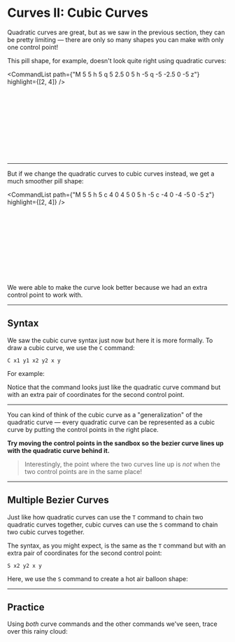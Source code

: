 # Curves II: Cubic Curves

Quadratic curves are great, but as we saw in the previous section, they can be pretty limiting — there are only so many shapes you can make with only one control point!

This pill shape, for example, doesn't look quite right using quadratic curves:

<CommandList
  path={"M 5 5 h 5 q 5 2.5 0 5 h -5 q -5 -2.5 0 -5 z"}
  highlight={[2, 4]}
/>

<Svg size={15}>
  <Pill quadratic />
</Svg>

---

But if we change the quadratic curves to cubic curves instead, we get a much smoother pill shape:

<CommandList
  path={"M 5 5 h 5 c 4 0 4 5 0 5 h -5 c -4 0 -4 -5 0 -5 z"}
  highlight={[2, 4]}
/>

<Svg size={15}>
  <Pill />
</Svg>

We were able to make the curve look better because we had an extra control point to work with.

---

## Syntax

We saw the cubic curve syntax just now but here it is more formally. To draw a cubic curve, we use the `C` command:

```
C x1 y1 x2 y2 x y
```

For example:

<CommandListFromSource source="syntax" />

Notice that the command looks just like the quadratic curve command but with an extra pair of coordinates for the second control point.

---

You can kind of think of the cubic curve as a "generalization" of the quadratic curve — every quadratic curve can be represented as a cubic curve by putting the control points in the right place.

**Try moving the control points in the sandbox so the bezier curve lines up with the quadratic curve behind it.**

> Interestingly, the point where the two curves line up is _not_ when the two control points are in the same place!

---

## Multiple Bezier Curves

Just like how quadratic curves can use the `T` command to chain two quadratic curves together, cubic curves can use the `S` command to chain two cubic curves together.

The syntax, as you might expect, is the same as the `T` command but with an extra pair of coordinates for the second control point:

```
S x2 y2 x y
```

Here, we use the `S` command to create a hot air balloon shape:

<CommandListFromSource source="chain" />

---

## Practice

Using _both_ curve commands and the other commands we've seen, trace over this rainy cloud:

<PracticeQuestionEditor />
